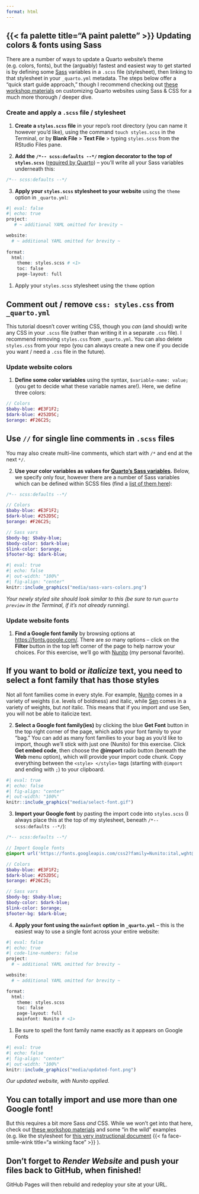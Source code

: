 ```yaml
---
format: html
---
```


## {{< fa palette title="A paint palette" >}} Updating colors & fonts using Sass

There are a number of ways to update a Quarto website's theme (e.g. colors, fonts), but the (arguably) fastest and easiest way to get started is by defining some [Sass](https://sass-lang.com/) variables in a `.scss` file (stylesheet), then linking to that stylesheet in your `_quarto.yml` metadata. The steps below offer a "quick start guide approach," though I recommend checking out [these workshop materials](https://ucsb-meds.github.io/customizing-quarto-websites/#/title-slide) on customizing Quarto websites using Sass & CSS for a much more thorough / deeper dive.

### Create and apply a `.scss` file / stylesheet

1. **Create a `styles.scss` file** in your repo's root directory (you can name it however you'd like), using the command `touch styles.scss` in the Terminal, or by **Blank File** > **Text File** > typing `styles.scss` from the RStudio Files pane.

2. **Add the `/*-- scss:defaults --*/` region decorator to the top of `styles.scss`** ([required by Quarto](https://quarto.org/docs/output-formats/html-themes-more.html)) – you’ll write all your Sass variables underneath this:

```sass
/*-- scss:defaults --*/
```

3. **Apply your `styles.scss` stylesheet to your website** using the `theme` option in `_quarto.yml`:

```r
#| eval: false
#| echo: true
project:
   # ~ additional YAML omitted for brevity ~

website:
  # ~ additional YAML omitted for brevity ~
  
format:
  html:
    theme: styles.scss # <1>
    toc: false
    page-layout: full
```
1. Apply your `styles.scss` stylesheet using the `theme` option

::: {.callout-note collapse="true"}
## **Comment out / remove `css: styles.css` from `_quarto.yml`**

This tutorial doesn't cover writing CSS, though you *can* (and should) write any CSS in your `.scss` file (rather than writing it in a separate `.css` file). I recommend removing `styles.css` from `_quarto.yml`. You can also delete `styles.css` from your repo (you can always create a new one if you decide you want / need a `.css` file in the future).
:::

### Update website colors 

1. **Define some color variables** using the syntax, `$variable-name: value;` (you get to decide what these variable names are!). Here, we define three colors: 

```sass
// Colors
$baby-blue: #E3F1F2;
$dark-blue: #252D5C;
$orange: #F26C25;
```

::: {.callout-tip}
## **Use `//` for single line comments in `.scss` files**

You may also create multi-line comments, which start with `/*` and end at the next `*/`.
:::

2. **Use your color variables as values for [Quarto’s Sass variables](https://quarto.org/docs/output-formats/html-themes.html#sass-variables).** Below, we specify only four, however there are a number of Sass variables which can be defined within SCSS files (find a [list of them here](https://quarto.org/docs/output-formats/html-themes.html#sass-variables)):

```sass
/*-- scss:defaults --*/

// Colors
$baby-blue: #E3F1F2;
$dark-blue: #252D5C;
$orange: #F26C25;

// Sass vars
$body-bg: $baby-blue;
$body-color: $dark-blue; 
$link-color: $orange; 
$footer-bg: $dark-blue;
```

```r
#| eval: true
#| echo: false
#| out-width: "100%"
#| fig-align: "center"
knitr::include_graphics("media/sass-vars-colors.png")
```

::: {.center-text .gray-text}
*Your newly styled site should look similar to this (be sure to run `quarto preview` in the Terminal, if it's not already running).*
:::

### Update website fonts

1. **Find a Google font family** by browsing options at <https://fonts.google.com/>. There are *so* many options -- click on the **Filter** button in the top left corner of the page to help narrow your choices. For this exercise, we'll go with [Nunito](https://fonts.google.com/specimen/Nunito?query=nunito) (my personal favorite).

::: {.callout-tip}
## **If you want to bold or *italicize* text, you need to select a font family that has those styles**

Not all font families come in every style. For example, [Nunito](https://fonts.google.com/specimen/Nunito?query=nunito) comes in a variety of weights (i.e. levels of boldness) and italic, while [Sen](https://fonts.google.com/specimen/Sen?query=sen) comes in a variety of weights, but *not* italic. This means that if you import and use Sen, you will not be able to italicize text.
:::

2. **Select a Google font family(ies)** by clicking the blue **Get Font** button in the top right corner of the page, which adds your font family to your "bag." You can add as many font families to your bag as you'd like to import, though we'll stick with just one (Nunito) for this exercise. Click **Get embed code**, then choose the **@import** radio button (beneath the **Web** menu option), which will provide your import code chunk. Copy everything between the `<style> </style>` tags (starting with `@import` and ending with `;`) to your clipboard.

```r
#| eval: true
#| echo: false
#| fig-align: "center"
#| out-width: "100%"
knitr::include_graphics("media/select-font.gif")
```

3. **Import your Google font** by pasting the import code into `styles.scss` (I always place this at the top of my stylesheet, beneath `/*-- scss:defaults --*/`):

```sass
/*-- scss:defaults --*/

// Import Google fonts
@import url('https://fonts.googleapis.com/css2?family=Nunito:ital,wght@0,200..1000;1,200..1000&display=swap');

// Colors
$baby-blue: #E3F1F2;
$dark-blue: #252D5C;
$orange: #F26C25;

// Sass vars
$body-bg: $baby-blue;
$body-color: $dark-blue; 
$link-color: $orange; 
$footer-bg: $dark-blue;
```

4. **Apply your font using the `mainfont` option in `_quarto.yml`** -- this is the easiest way to use a single font across your entire website:

```r
#| eval: false
#| echo: true
#| code-line-numbers: false
project:
  # ~ additional YAML omitted for brevity ~

website:
  # ~ additional YAML omitted for brevity ~

format:
  html:
    theme: styles.scss
    toc: false
    page-layout: full
    mainfont: Nunito # <1>
```
1. Be sure to spell the font family name exactly as it appears on Google Fonts

```r
#| eval: true
#| echo: false
#| fig-align: "center"
#| out-width: "100%"
knitr::include_graphics("media/updated-font.png")
```

::: {.center-text .gray-text}
*Our updated website, with Nunito applied.*
:::

::: {.callout-tip}
## **You can totally import and use more than one Google font!**

But this requires a bit more Sass *and* CSS. While we won't get into that here, check out [these workshop materials](https://ucsb-meds.github.io/customizing-quarto-websites/#/title-slide) and some "in the wild" examples (e.g. like the stylesheet for [this very instructional document](https://github.com/samanthacsik/OHI-quarto-websites/blob/main/OHI-styles.scss) {{< fa face-smile-wink title="a winking face" >}} ).
:::

::: {.callout-important}
## **Don't forget to *Render Website* and push your files back to GitHub, when finished!**

GitHub Pages will then rebuild and redeploy your site at your URL.
:::

